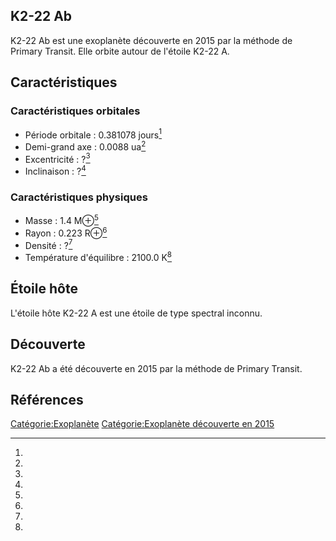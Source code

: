 == K2-22 Ab ==

{{Infobox Exoplanète
| nom = K2-22 Ab
| image = 
| légende = 
| étoile = K2-22 A
| constellation = 
| ascension_droite = 
| déclinaison = 
| distance = ?
| type_spectral = ?
| masse = 1.4 M⊕<ref></ref>
| rayon = 0.223 R⊕<ref></ref>
| densité = ?<ref></ref>
| gravité = ?<ref></ref>
| température = 2100.0 K<ref></ref>
| période = 0.381078 j<ref></ref>
| demi_grand_axe = 0.0088 ua<ref></ref>
| excentricité = ?<ref></ref>
| inclinaison = ?<ref></ref>
| méthode_découverte = Primary Transit
| date_découverte = 2015
| statut = Confirmée
}}

K2-22 Ab est une exoplanète découverte en 2015 par la méthode de Primary Transit. Elle orbite autour de l'étoile K2-22 A.

== Caractéristiques ==

=== Caractéristiques orbitales ===
* Période orbitale : 0.381078 jours<ref></ref>
* Demi-grand axe : 0.0088 ua<ref></ref>
* Excentricité : ?<ref></ref>
* Inclinaison : ?<ref></ref>

=== Caractéristiques physiques ===
* Masse : 1.4 M⊕<ref></ref>
* Rayon : 0.223 R⊕<ref></ref>
* Densité : ?<ref></ref>
* Température d'équilibre : 2100.0 K<ref></ref>

== Étoile hôte ==

{{Infobox Étoile
| nom = K2-22 A
| image = 
| légende = 
| constellation = 
| ascension_droite = 
| déclinaison = 
| distance = ?
| type_spectral = ?
| magnitude_absolue = 
| magnitude_apparente = 
| masse = ?<ref></ref>
| rayon = ?<ref></ref>
| température = ?<ref></ref>
| métallicité = ?<ref></ref>
| âge = ?<ref></ref>
}}

L'étoile hôte K2-22 A est une étoile de type spectral inconnu.

== Découverte ==

K2-22 Ab a été découverte en 2015 par la méthode de Primary Transit.

== Références ==
<references />

[[Catégorie:Exoplanète]]
[[Catégorie:Exoplanète découverte en 2015]]

